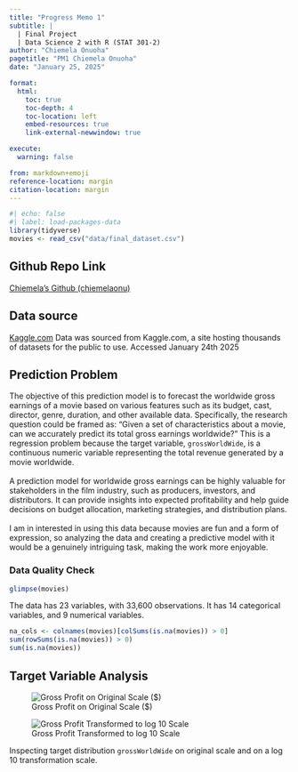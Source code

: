 ```yaml
---
title: "Progress Memo 1"
subtitle: |
  | Final Project 
  | Data Science 2 with R (STAT 301-2)
author: "Chiemela Onuoha"
pagetitle: "PM1 Chiemela Onuoha"
date: "January 25, 2025"

format:
  html:
    toc: true
    toc-depth: 4
    toc-location: left
    embed-resources: true
    link-external-newwindow: true

execute:
  warning: false

from: markdown+emoji
reference-location: margin
citation-location: margin
---
```



```r
#| echo: false
#| label: load-packages-data
library(tidyverse)
movies <- read_csv("data/final_dataset.csv")

```

::: {.callout-tip icon=false}

## Github Repo Link

[Chiemela's Github (chiemelaonu)](https://github.com/stat301-2-2025-winter/final-project-2-chiemelaonu.git)

:::

## Data source

[Kaggle.com](https://www.kaggle.com/datasets/raedaddala/top-500-600-movies-of-each-year-from-1960-to-2024/code)
Data was sourced from Kaggle.com, a site hosting thousands of datasets for the public to use. Accessed January 24th 2025


## Prediction Problem
The objective of this prediction model is to forecast the worldwide gross earnings of a movie based on various features such as its budget, cast, director, genre, duration, and other available data. Specifically, the research question could be framed as: "Given a set of characteristics about a movie, can we accurately predict its total gross earnings worldwide?" This is a regression problem because the target variable, `grossWorldWide`, is a continuous numeric variable representing the total revenue generated by a movie worldwide.  
<br>
A prediction model for worldwide gross earnings can be highly valuable for stakeholders in the film industry, such as producers, investors, and distributors. It can provide insights into expected profitability and help guide decisions on budget allocation, marketing strategies, and distribution plans.  <br>  
I am in interested in using this data because movies are fun and a form of expression, so analyzing the data and creating a predictive model with it would be a genuinely intriguing task, making the work more enjoyable.

### Data Quality Check
```r
glimpse(movies)
```

The data has 23 variables, with 33,600 observations. It has 14 categorical variables, and 9 numerical variables.


```r
na_cols <- colnames(movies)[colSums(is.na(movies)) > 0]
sum(rowSums(is.na(movies)) > 0)
sum(is.na(movies))

```




## Target Variable Analysis

::: {#fig-price-dists layout-ncol=2}

![Gross Profit on Original Scale ($)](figures/graphic_1.png){#fig-profit-orig}

![Gross Profit Transformed to log 10 Scale](figures/graphic_2.png){#fig-profit-log10}

Inspecting target distribution `grossWorldWide` on original scale and on a log 10 transformation scale.
:::
